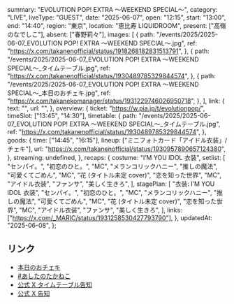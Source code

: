   summary: "EVOLUTION POP! EXTRA 〜WEEKEND SPECIAL〜",
  category: "LIVE",
  liveType: "GUEST",
  date: "2025-06-07",
  open: "12:15",
  start: "13:00",
  end: "14:40",
  region: "東京",
  location: "恵比寿 LIQUIDROOM",
  present: ["高嶺のなでしこ"],
  absent: ["春野莉々"],
  images: [
    {
      path: "/events/2025/2025-06-07_EVOLUTION POP! EXTRA 〜WEEKEND SPECIAL〜.jpg",
      ref: "https://x.com/takanenofficial/status/1918268182831513791",
    },
    {
      path: "/events/2025/2025-06-07_EVOLUTION POP! EXTRA 〜WEEKEND SPECIAL〜_タイムテーブル.jpg",
      ref: "https://x.com/takanenofficial/status/1930489785329844574",
    },
    {
      path: "/events/2025/2025-06-07_EVOLUTION POP! EXTRA 〜WEEKEND SPECIAL〜_本日のおチェキ.jpg",
      ref: "https://x.com/takanekomanager/status/1931229746026950718",
    },
  ],
  link: {
    text: "",
    url: "",
  },
  overview: {
    ticket: "https://w.pia.jp/t/evolutionpop/",
    timeSlot: ["13:45", "14:30"],
    timetable: {
      path: "/events/2025/2025-06-07_EVOLUTION POP! EXTRA 〜WEEKEND SPECIAL〜_タイムテーブル.jpg",
      ref: "https://x.com/takanenofficial/status/1930489785329844574",
    },
    goods: {
      time: ["14:45", "16:15"],
      lineup: ["ミニフォトカード「アイドル衣装」/ チェキ"],
      url: "https://x.com/takanenofficial/status/1930957890657124380",
    },
    streaming: undefined,
  },
  recaps: {
    costume: "I’M YOU IDOL 衣装",
    setlist: [
      "センパイ。",
      "初恋のひと。",
      "MC",
      "メランコリックハニー",
      "推しの魔法",
      "可愛くてごめん",
      "MC",
      "花 (タイトル未定 cover)",
      "恋を知った世界",
      "MC",
      "アイドル衣装",
      "ファンサ",
      "美しく生きろ",
    ],
    stagePlan: [
      "衣装: I’M YOU IDOL 衣装",
      "センパイ。",
      "初恋のひと。",
      "MC",
      "メランコリックハニー",
      "推しの魔法",
      "可愛くてごめん",
      "MC",
      "花 (タイトル未定 cover)",
      "恋を知った世界",
      "MC",
      "アイドル衣装",
      "ファンサ",
      "美しく生きろ",
    ],
    links: ["https://x.com/_MARIC/status/1931258530427793790"],
  },
  updatedAt: "2025-06-08",
};

## リンク

- [本日のおチェキ](https://x.com/takanekomanager/status/1931229746026950718)
- [#あしたのたかねこ](https://x.com/takanenofficial/status/1930957890657124380)
- [公式 X タイムテーブル告知](https://x.com/takanenofficial/status/1930489785329844574)
- [公式 X 告知](https://x.com/takanenofficial/status/1918268182831513791)
